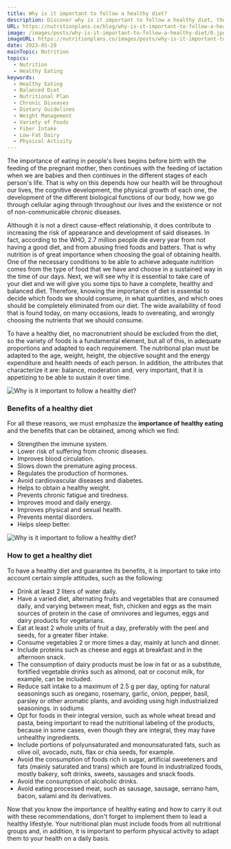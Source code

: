 ```yaml
---
title: Why is it important to follow a healthy diet?
description: Discover why is it important to follow a healthy diet, the benefits of it and how to follow one properly.
URL: https://nutritionplans.co/blog/why-is-it-important-to-follow-a-healthy-diet
image: /images/posts/why-is-it-important-to-follow-a-healthy-diet/0.jpg
imageURL: https://nutritionplans.co/images/posts/why-is-it-important-to-follow-a-healthy-diet/0.jpg
date: 2023-05-29
mainTopic: Nutrition
topics:
  - Nutrition
  - Healthy Eating
keywords:
  - Healthy Eating
  - Balanced Diet
  - Nutritional Plan
  - Chronic Diseases
  - Dietary Guidelines
  - Weight Management
  - Variety of Foods
  - Fiber Intake
  - Low-Fat Dairy
  - Physical Activity
---
```


The importance of eating in people's lives begins before birth with the feeding of the pregnant mother, then continues with the feeding of lactation when we are babies and then continues in the different stages of each person's life. That is why on this depends how our health will be throughout our lives, the cognitive development, the physical growth of each one, the development of the different biological functions of our body, how we go through cellular aging through throughout our lives and the existence or not of non-communicable chronic diseases.

Although it is not a direct cause-effect relationship, it does contribute to increasing the risk of appearance and development of said diseases. In fact, according to the WHO, 2.7 million people die every year from not having a good diet, and from abusing fried foods and batters.
That is why nutrition is of great importance when choosing the goal of obtaining health. One of the necessary conditions to be able to achieve adequate nutrition comes from the type of food that we have and choose in a sustained way in the time of our days.
Next, we will see why it is essential to take care of your diet and we will give you some tips to have a complete, healthy and balanced diet.
Therefore, knowing the importance of diet is essential to decide which foods we should consume, in what quantities, and which ones should be completely eliminated from our diet. The wide availability of food that is found today, on many occasions, leads to overeating, and wrongly choosing the nutrients that we should consume.

To have a healthy diet, no macronutrient should be excluded from the diet, so the variety of foods is a fundamental element, but all of this, in adequate proportions and adapted to each requirement. The nutritional plan must be adapted to the age, weight, height, the objective sought and the energy expenditure and health needs of each person. In addition, the attributes that characterize it are: balance, moderation and, very important, that it is appetizing to be able to sustain it over time.

![Why is it important to follow a healthy diet?](/images/posts/why-is-it-important-to-follow-a-healthy-diet/1.jpg)

### Benefits of a healthy diet

For all these reasons, we must emphasize the **importance of healthy eating** and the benefits that can be obtained, among which we find:

- Strengthen the immune system.
- Lower risk of suffering from chronic diseases.
- Improves blood circulation.
- Slows down the premature aging process.
- Regulates the production of hormones.
- Avoid cardiovascular diseases and diabetes.
- Helps to obtain a healthy weight.
- Prevents chronic fatigue and tiredness.
- Improves mood and daily energy.
- Improves physical and sexual health.
- Prevents mental disorders.
- Helps sleep better.

![Why is it important to follow a healthy diet?](/images/posts/why-is-it-important-to-follow-a-healthy-diet/2.jpg)

### How to get a healthy diet

To have a healthy diet and guarantee its benefits, it is important to take into account certain simple attitudes, such as the following:

- Drink at least 2 liters of water daily.
- Have a varied diet, alternating fruits and vegetables that are consumed daily, and varying between meat, fish, chicken and eggs as the main sources of protein in the case of omnivores and legumes, eggs and dairy products for vegetarians.
- Eat at least 2 whole units of fruit a day, preferably with the peel and seeds, for a greater fiber intake.
- Consume vegetables 2 or more times a day, mainly at lunch and dinner.
- Include proteins such as cheese and eggs at breakfast and in the afternoon snack.
- The consumption of dairy products must be low in fat or as a substitute, fortified vegetable drinks such as almond, oat or coconut milk, for example, can be included.
- Reduce salt intake to a maximum of 2.5 g per day, opting for natural seasonings such as oregano, rosemary, garlic, onion, pepper, basil, parsley or other aromatic plants, and avoiding using high industrialized seasonings. in sodiums
- Opt for foods in their integral version, such as whole wheat bread and pasta, being important to read the nutritional labeling of the products, because in some cases, even though they are integral, they may have unhealthy ingredients.
- Include portions of polyunsaturated and monounsaturated fats, such as olive oil, avocado, nuts, flax or chia seeds, for example.
- Avoid the consumption of foods rich in sugar, artificial sweeteners and fats (mainly saturated and trans) which are found in industrialized foods, mostly bakery, soft drinks, sweets, sausages and snack foods.
- Avoid the consumption of alcoholic drinks.
- Avoid eating processed meat, such as sausage, sausage, serrano ham, bacon, salami and its derivatives.

Now that you know the importance of healthy eating and how to carry it out with these recommendations, don't forget to implement them to lead a healthy lifestyle. Your nutritional plan must include foods from all nutritional groups and, in addition, it is important to perform physical activity to adapt them to your health on a daily basis.
